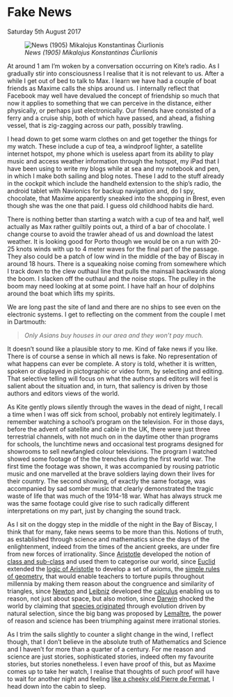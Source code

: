 
# Fake News
Saturday 5th August 2017

![*News (1905) Mikalojus Konstantinas Čiurlionis*](images/News.jpg "News")

At around 1 am I’m woken by a conversation occurring on Kite's radio. As I gradually stir into consciousness I realise that it is not relevant to us. After a while I get out of bed to talk to Max. I learn we have had a couple of boat friends as Maxime calls the ships around us. I internally reflect that Facebook may well have devalued the concept of friendship so much that now it applies to something that we can perceive in the distance, either physically, or perhaps just electronically. Our friends have consisted of a ferry and a cruise ship, both of which have passed, and ahead, a fishing vessel, that is zig-zagging across our path, possibly trawling.

I head down to get some warm clothes on and get together the things for my watch. These include a cup of tea, a windproof lighter, a satellite internet hotspot, my phone which is useless apart from its ability to play music and access weather information through the hotspot, my iPad that I have been using to write my blogs while at sea and my notebook and pen, in which I make both sailing and blog notes. These I add to the stuff already in the cockpit which include the handheld extension to the ship’s radio, the android tablet with Navionics for backup navigation and, do I spy, chocolate, that Maxime apparently sneaked into the shopping in Brest, even though she was the one that paid. I guess old childhood habits die hard.

There is nothing better than starting a watch with a cup of tea and half, well actually as Max rather guiltily points out, a third of a bar of chocolate. I change course to avoid the trawler ahead of us and download the latest weather. It is looking good for Porto though we would be on a run with 20-25 knots winds with up to 4 meter waves for the final part of the passage. They also could be a patch of low wind in the middle of the bay of Biscay in around 18 hours. There is a squeaking noise coming from somewhere which I track down to the clew outhaul line that pulls the mainsail backwards along the boom. I slacken off the outhaul and the noise stops. The pulley in the boom may need looking at at some point. I have half an hour of dolphins around the boat which lifts my spirits.

We are long past the site of land and there are no ships to see even on the electronic systems. I get to reflecting on the comment from the couple I met in Dartmouth:

> *Only Asians buy houses in our area and they won’t pay much.*

It doesn’t sound like a plausible story to me. Kind of fake news if you like. There is of course a sense in which all news is fake. No representation of what happens can ever be complete. A story is told, whether it is written, spoken or displayed in pictographic or video form, by selecting and editing. That selective telling will focus on what the authors and editors will feel is salient about the situation and, in turn, that saliency is driven by those authors and editors views of the world.

As Kite gently plows silently through the waves in the dead of night, I recall a time when I was off sick from school, probably not entirely legitimately. I remember watching a school’s program on the television. For in those days, before the advent of satellite and cable in the UK, there were just three terrestrial channels, with not much on in the daytime other than programs for schools, the lunchtime news and occasional test programs designed for showrooms to sell newfangled colour televisions. The program I watched showed some footage of the the trenches during the first world war. The first time the footage was shown, it was accompanied by rousing patriotic music and one marvelled at the brave soldiers laying down their lives for their country. The second showing, of exactly the same footage, was accompanied by sad somber music that clearly demonstrated the tragic waste of life that was much of the 1914-18 war. What has always struck me was the same footage could give rise to such radically different interpretations on my part, just by changing the sound track.

As I sit on the doggy step in the middle of the night in the Bay of Biscay, I think that for many, fake news seems to be more than this. Notions of truth, as established through science and mathematics since the days of the enlightenment, indeed from the times of the ancient greeks, are under fire from new forces of irrationality. Since [Aristotle](https://en.wikipedia.org/wiki/Aristotle) developed the notion of [class and sub-class](https://en.wikipedia.org/wiki/Aristotle#Classification_of_living_things) and used them to categorise our world, since [Euclid](https://en.wikipedia.org/wiki/Euclid) extended the [logic of Aristotle](https://en.wikipedia.org/wiki/Aristotle#Logic) to develop a set of axioms, the [simple rules of geometry](https://en.wikipedia.org/wiki/Euclid%27s_Elements), that would enable teachers to torture pupils throughout millennia by making them reason about the congruence and similarity of triangles, since [Newton](https://en.wikipedia.org/wiki/Isaac_Newton) and [Leibniz](https://en.wikipedia.org/wiki/Gottfried_Wilhelm_Leibniz) developed the [calculus](https://en.wikipedia.org/wiki/Calculus) enabling us to reason, not just about space, but also motion, since [Darwin](https://en.wikipedia.org/wiki/Charles_Darwin) shocked the world by claiming that [species originated](https://en.wikipedia.org/wiki/On_the_Origin_of_Species) through evolution driven by natural selection, since the big bang was proposed by [Lemaître](https://en.wikipedia.org/wiki/Georges_Lema%C3%AEtre), the power of reason and science has been triumphing against mere irrational stories.

As I trim the sails slightly to counter a slight change in the wind, I reflect though, that I don’t believe in the absolute truth of Mathematics and Science and I haven’t for more than a quarter of a century. For me reason and science are just stories, sophisticated stories, indeed often my favourite stories, but stories nonetheless. I even have proof of this, but as Maxime comes up to take her watch, I realise that thoughts of such proof will have to wait for another night and feeling [like a cheeky old Pierre de Fermat](https://en.wikipedia.org/wiki/Fermat%27s_Last_Theorem), I head down into the cabin to sleep.
